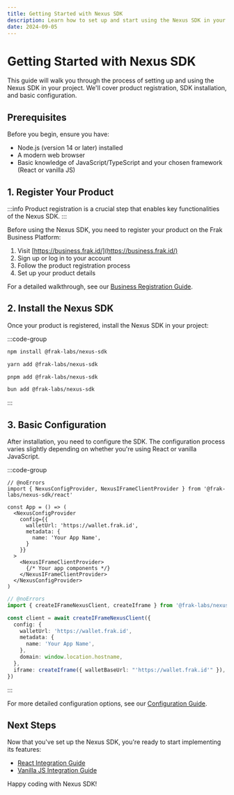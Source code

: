 ```yaml
---
title: Getting Started with Nexus SDK
description: Learn how to set up and start using the Nexus SDK in your project
date: 2024-09-05
---
```


# Getting Started with Nexus SDK

This guide will walk you through the process of setting up and using the Nexus SDK in your project. We'll cover product registration, SDK installation, and basic configuration.

## Prerequisites

Before you begin, ensure you have:

- Node.js (version 14 or later) installed
- A modern web browser
- Basic knowledge of JavaScript/TypeScript and your chosen framework (React or vanilla JS)

## 1. Register Your Product

:::info
Product registration is a crucial step that enables key functionalities of the Nexus SDK.
:::

Before using the Nexus SDK, you need to register your product on the Frak Business Platform:

1. Visit [https://business.frak.id/](https://business.frak.id/)
2. Sign up or log in to your account
3. Follow the product registration process
4. Set up your product details

For a detailed walkthrough, see our [Business Registration Guide](https://docs.frak.id/business/registration).

## 2. Install the Nexus SDK

Once your product is registered, install the Nexus SDK in your project:

:::code-group
```bash twoslash [npm]
npm install @frak-labs/nexus-sdk
```
```bash twoslash [yarn]
yarn add @frak-labs/nexus-sdk
```
```bash twoslash [pnpm]
pnpm add @frak-labs/nexus-sdk
```
```bash twoslash [bun]
bun add @frak-labs/nexus-sdk
```
:::

## 3. Basic Configuration

After installation, you need to configure the SDK. The configuration process varies slightly depending on whether you're using React or vanilla JavaScript.

:::code-group

```tsx twoslash [React]
// @noErrors
import { NexusConfigProvider, NexusIFrameClientProvider } from '@frak-labs/nexus-sdk/react'

const App = () => (
  <NexusConfigProvider 
    config={{
      walletUrl: 'https://wallet.frak.id',
      metadata: {
        name: 'Your App Name',
      }
    }}
  >
    <NexusIFrameClientProvider>
      {/* Your app components */}
    </NexusIFrameClientProvider>
  </NexusConfigProvider>
)
```

```ts twoslash [Vanilla JS]
// @noErrors
import { createIFrameNexusClient, createIframe } from '@frak-labs/nexus-sdk/core'

const client = await createIFrameNexusClient({
  config: {
    walletUrl: 'https://wallet.frak.id',
    metadata: {
      name: 'Your App Name',
    },
    domain: window.location.hostname,
  },
  iframe: createIframe({ walletBaseUrl: "'https://wallet.frak.id'" }),
})
```

:::

For more detailed configuration options, see our [Configuration Guide](/nexus-sdk/core-concepts/configuration).

## Next Steps

Now that you've set up the Nexus SDK, you're ready to start implementing its features:

- [React Integration Guide](/nexus-sdk/integration-guide/react)
- [Vanilla JS Integration Guide](/nexus-sdk/integration-guide/vanilla-js)

Happy coding with Nexus SDK!
